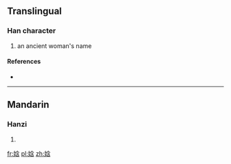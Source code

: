 ==Translingual==

===Han character===
{{Han char|rn=38|rad=女|as=07|sn=10|four=|canj=女人戈口 (VOIR)|ids=⿰[[女]][[含]]}}

# {{defn|Han|sort=女07}} an ancient woman's name

====References====
* {{Han ref|kx=0263.060|dkj=06327|hdz=21053.060|uh=5A22|ud=23074}}

----

==Mandarin==

===Hanzi===
{{cmn-hanzi|pin=[[hán]] ([[han2]])|wg=han<sup>2</sup>}}

# {{defn|lang=cmn|sort=女07}}

[[fr:娢]]
[[pl:娢]]
[[zh:娢]]